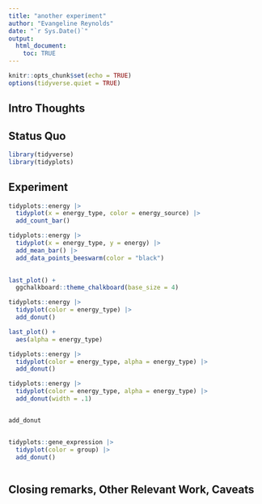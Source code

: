 ```yaml
---
title: "another experiment"
author: "Evangeline Reynolds"
date: "`r Sys.Date()`"
output: 
  html_document:
    toc: TRUE
---
```


```r
knitr::opts_chunk$set(echo = TRUE)
options(tidyverse.quiet = TRUE)
```




## Intro Thoughts


## Status Quo

```r
library(tidyverse)
library(tidyplots)

```

## Experiment

```r
tidyplots::energy |>
  tidyplot(x = energy_type, color = energy_source) |>
  add_count_bar()

tidyplots::energy |>
  tidyplot(x = energy_type, y = energy) |>
  add_mean_bar() |>
  add_data_points_beeswarm(color = "black")
  

last_plot() + 
  ggchalkboard::theme_chalkboard(base_size = 4)

tidyplots::energy |>
  tidyplot(color = energy_type) |>
  add_donut()

last_plot() + 
  aes(alpha = energy_type)

tidyplots::energy |>
  tidyplot(color = energy_type, alpha = energy_type) |>
  add_donut()

tidyplots::energy |>
  tidyplot(color = energy_type, alpha = energy_type) |>
  add_donut(width = .1)


add_donut


tidyplots::gene_expression |>
  tidyplot(color = group) |>
  add_donut()



```



## Closing remarks, Other Relevant Work, Caveats

